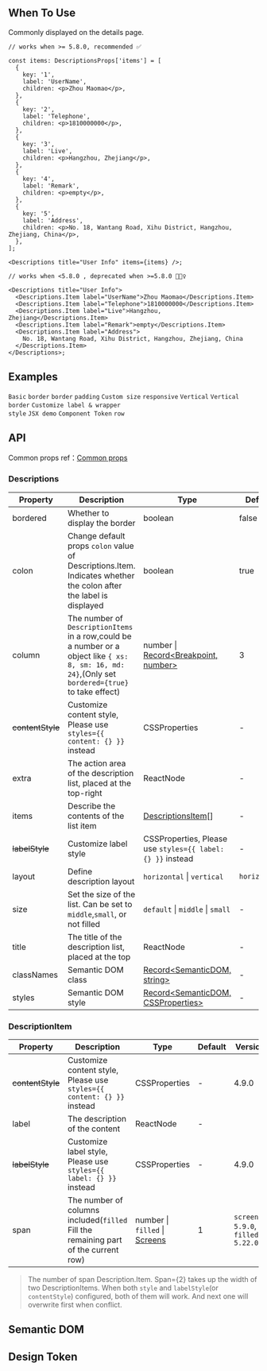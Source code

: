 

<Meta of={DescriptionsStories} />

        
## When To Use

Commonly displayed on the details page.

```tsx | pure
// works when >= 5.8.0, recommended ✅

const items: DescriptionsProps['items'] = [
  {
    key: '1',
    label: 'UserName',
    children: <p>Zhou Maomao</p>,
  },
  {
    key: '2',
    label: 'Telephone',
    children: <p>1810000000</p>,
  },
  {
    key: '3',
    label: 'Live',
    children: <p>Hangzhou, Zhejiang</p>,
  },
  {
    key: '4',
    label: 'Remark',
    children: <p>empty</p>,
  },
  {
    key: '5',
    label: 'Address',
    children: <p>No. 18, Wantang Road, Xihu District, Hangzhou, Zhejiang, China</p>,
  },
];

<Descriptions title="User Info" items={items} />;

// works when <5.8.0 , deprecated when >=5.8.0 🙅🏻‍♀️

<Descriptions title="User Info">
  <Descriptions.Item label="UserName">Zhou Maomao</Descriptions.Item>
  <Descriptions.Item label="Telephone">1810000000</Descriptions.Item>
  <Descriptions.Item label="Live">Hangzhou, Zhejiang</Descriptions.Item>
  <Descriptions.Item label="Remark">empty</Descriptions.Item>
  <Descriptions.Item label="Address">
    No. 18, Wantang Road, Xihu District, Hangzhou, Zhejiang, China
  </Descriptions.Item>
</Descriptions>;
```

## Examples

<code src="./demo/basic.tsx">Basic</code>
<code src="./demo/border.tsx">border</code>
<code src="./demo/text.tsx" debug>border</code>
<code src="./demo/padding.tsx" debug>padding</code>
<code src="./demo/size.tsx">Custom size</code>
<code src="./demo/responsive.tsx">responsive</code>
<code src="./demo/vertical.tsx">Vertical</code>
<code src="./demo/vertical-border.tsx">Vertical border</code>
<code src="./demo/style.tsx" debug>Customize label & wrapper style</code>
<code src="./demo/jsx.tsx" debug>JSX demo</code>
<code src="./demo/component-token.tsx" debug>Component Token</code>
<code src="./demo/block.tsx">row</code>

## API

Common props ref：[Common props](/docs/react/common-props)

### Descriptions

| Property | Description | Type | Default | Version |
| --- | --- | --- | --- | --- |
| bordered | Whether to display the border | boolean | false |  |
| colon | Change default props `colon` value of Descriptions.Item. Indicates whether the colon after the label is displayed | boolean | true |  |
| column | The number of `DescriptionItems` in a row,could be a number or a object like `{ xs: 8, sm: 16, md: 24}`,(Only set `bordered={true}` to take effect) | number \| [Record\<Breakpoint, number>](https://github.com/ant-design/ant-design/blob/84ca0d23ae52e4f0940f20b0e22eabe743f90dca/components/descriptions/index.tsx#L111C21-L111C56) | 3 |  |
| ~~contentStyle~~ | Customize content style, Please use `styles={{ content: {} }}` instead | CSSProperties | - | 4.10.0 |
| extra | The action area of the description list, placed at the top-right | ReactNode | - | 4.5.0 |
| items | Describe the contents of the list item | [DescriptionsItem](#descriptionitem)[] | - | 5.8.0 |
| ~~labelStyle~~ | Customize label style | CSSProperties, Please use `styles={{ label: {} }}` instead | - | 4.10.0 |
| layout | Define description layout | `horizontal` \| `vertical` | `horizontal` |  |
| size | Set the size of the list. Can be set to `middle`,`small`, or not filled | `default` \| `middle` \| `small` | - |  |
| title | The title of the description list, placed at the top | ReactNode | - |  |
| classNames | Semantic DOM class | [Record\<SemanticDOM, string>](#semantic-dom) | - | 5.23.0 |
| styles | Semantic DOM style | [Record\<SemanticDOM, CSSProperties>](#semantic-dom) | - | 5.23.0 |

### DescriptionItem

| Property | Description | Type | Default | Version |
| --- | --- | --- | --- | --- |
| ~~contentStyle~~ | Customize content style, Please use `styles={{ content: {} }}` instead | CSSProperties | - | 4.9.0 |
| label | The description of the content | ReactNode | - |  |
| ~~labelStyle~~ | Customize label style, Please use `styles={{ label: {} }}` instead | CSSProperties | - | 4.9.0 |
| span | The number of columns included(`filled` Fill the remaining part of the current row) | number \| `filled` \| [Screens](/components/grid#col) | 1 | `screens: 5.9.0`, `filled: 5.22.0` |

> The number of span Description.Item. Span={2} takes up the width of two DescriptionItems. When both `style` and `labelStyle`(or `contentStyle`) configured, both of them will work. And next one will overwrite first when conflict.

## Semantic DOM

<code src="./demo/_semantic.tsx" simplify="true"></code>

## Design Token

``` <ComponentTokenTable component="Descriptions"></ComponentTokenTable>

